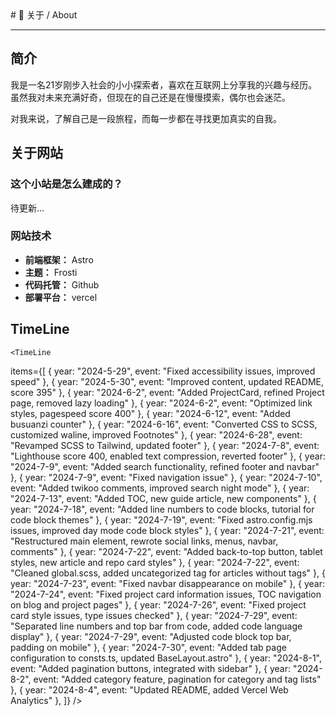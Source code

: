 
<BaseLayout title="About">
  <BaseCard title="About">
# 📕 关于 / About

---

## 简介

我是一名21岁刚步入社会的小小探索者，喜欢在互联网上分享我的兴趣与经历。虽然我对未来充满好奇，但现在的自己还是在慢慢摸索，偶尔也会迷茫。

对我来说，了解自己是一段旅程，而每一步都在寻找更加真实的自我。


## 关于网站

### 这个小站是怎么建成的？

待更新...

### 网站技术
- **前端框架：** Astro
- **主题：** Frosti
- **代码托管：** Github
- **部署平台：** vercel

## TimeLine

    <TimeLine

items={[
{ year: "2024-5-29", event: "Fixed accessibility issues, improved speed" },
{ year: "2024-5-30", event: "Improved content, updated README, score 395" },
{ year: "2024-6-2", event: "Added ProjectCard, refined Project page, removed lazy loading" },
{ year: "2024-6-2", event: "Optimized link styles, pagespeed score 400" },
{ year: "2024-6-12", event: "Added busuanzi counter" },
{ year: "2024-6-16", event: "Converted CSS to SCSS, customized waline, improved Footnotes" },
{ year: "2024-6-28", event: "Revamped SCSS to Tailwind, updated footer" },
{ year: "2024-7-8", event: "Lighthouse score 400, enabled text compression, reverted footer" },
{ year: "2024-7-9", event: "Added search functionality, refined footer and navbar" },
{ year: "2024-7-9", event: "Fixed navigation issue" },
{ year: "2024-7-10", event: "Added twikoo comments, improved search night mode" },
{ year: "2024-7-13", event: "Added TOC, new guide article, new components" },
{ year: "2024-7-18", event: "Added line numbers to code blocks, tutorial for code block themes" },
{ year: "2024-7-19", event: "Fixed astro.config.mjs issues, improved day mode code block styles" },
{ year: "2024-7-21", event: "Restructured main element, rewrote social links, menus, navbar, comments" },
{ year: "2024-7-22", event: "Added back-to-top button, tablet styles, new article and repo card styles" },
{ year: "2024-7-22", event: "Cleaned global.scss, added uncategorized tag for articles without tags" },
{ year: "2024-7-23", event: "Fixed navbar disappearance on mobile" },
{ year: "2024-7-24", event: "Fixed project card information issues, TOC navigation on blog and project pages" },
{ year: "2024-7-26", event: "Fixed project card style issues, type issues checked" },
{ year: "2024-7-29", event: "Separated line numbers and top bar from code, added code language display" },
{ year: "2024-7-29", event: "Adjusted code block top bar, padding on mobile" },
{ year: "2024-7-30", event: "Added tab page configuration to consts.ts, updated BaseLayout.astro" },
{ year: "2024-8-1", event: "Added pagination buttons, integrated with sidebar" },
{ year: "2024-8-2", event: "Added category feature, pagination for category and tag lists" },
{ year: "2024-8-4", event: "Updated README, added Vercel Web Analytics" },
]}
/>

  </BaseCard>
</BaseLayout>
